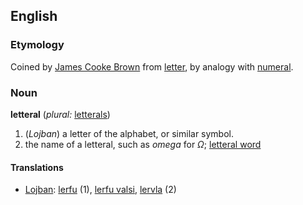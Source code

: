 ==English==
===Etymology===
Coined by [[w:James Cooke Brown|James Cooke Brown]] from [[letter]], by analogy with [[numeral]].

===Noun===
'''letteral''' (''plural:'' [[letterals]])
# (''Lojban'') a letter of the alphabet, or similar symbol.
# the name of a letteral, such as ''omega'' for ''Ω''; [[letteral word]]

====Translations====
*[[Lojban]]: [[lerfu]] (1), [[lerfu valsi]], [[lervla]] (2)